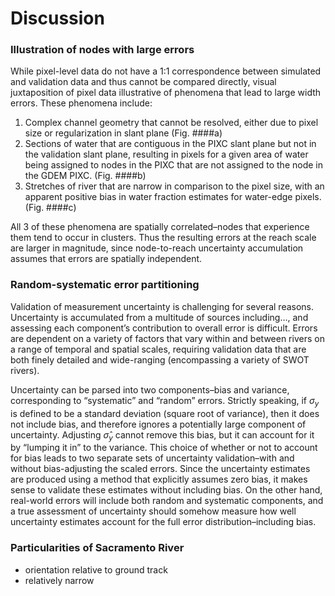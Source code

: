 # Discussion



### Illustration of nodes with large errors

While pixel-level data do not have a 1:1 correspondence between simulated and validation data and thus cannot be compared directly, visual juxtaposition of pixel data illustrative of phenomena that lead to large width errors. These phenomena include:

1. Complex channel geometry that cannot be resolved, either due to pixel size or regularization in slant plane (Fig. ####a)
2. Sections of water that are contiguous in the PIXC slant plane but not in the validation slant plane, resulting in pixels for a given area of water being assigned to nodes in the PIXC that are not assigned to the node in the GDEM PIXC. (Fig. ####b)
3. Stretches of river that are narrow in comparison to the pixel size, with an apparent positive bias in water fraction estimates for water-edge pixels. (Fig. ####c)

All 3 of these phenomena are spatially correlated--nodes that experience them tend to occur in clusters. Thus the resulting errors at the reach scale are larger in magnitude, since node-to-reach uncertainty accumulation assumes that errors are spatially independent. 



### Random-systematic error partitioning

Validation of measurement uncertainty is challenging for several reasons. Uncertainty is accumulated from a multitude of sources including..., and assessing each component's contribution to overall error is difficult. Errors are dependent on a variety of factors that vary within and between rivers on a range of temporal and spatial scales, requiring validation data that are both finely detailed and wide-ranging (encompassing a variety of SWOT rivers).  


Uncertainty can be parsed into two components--bias and variance, corresponding to "systematic" and "random" errors. Strictly speaking, if $\sigma_y$ is defined to be a standard deviation (square root of variance), then it does not include bias, and therefore ignores a potentially large component of uncertainty. Adjusting $\hat{\sigma}_y$ cannot remove this bias, but it can account for it by "lumping it in" to the variance. This choice of whether or not to account for bias leads to two separate sets of uncertainty validation--with and without bias-adjusting the scaled errors. Since the uncertainty estimates are produced using a method that explicitly assumes zero bias, it makes sense to validate these estimates without including bias. On the other hand, real-world errors will include both random and systematic components, and a true assessment of uncertainty should somehow measure how well uncertainty estimates account for the full error distribution--including bias. 

### Particularities of Sacramento River

- orientation relative to ground track
- relatively narrow





